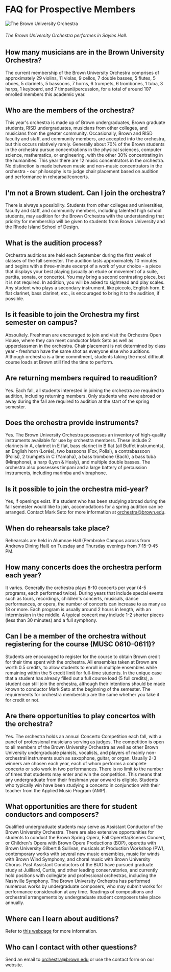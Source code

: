 # FAQ for Prospective Members

![The Brown University Orchestra](/images/buo-1.jpg)
###### The Brown University Orchestra performes in Sayles Hall.

## How many musicians are in the Brown University Orchestra?
The current membership of the Brown University Orchestra comprises of approximately 29 violins, 11 violas, 9 cellos, 7 double basses, 5 flutes, 5 oboes, 5 clarinets, 5 bassoons, 7 horns, 6 trumpets, 6 trombones, 1 tuba, 3 harps, 1 keyboard, and 7 timpani/percussion, for a total of around 107 enrolled members this academic year.

## Who are the members of the orchestra?
This year's orchestra is made up of Brown undergraduates, Brown graduate students, RISD undergraduates, musicians from other colleges, and musicians from the greater community. Occasionally, Brown and RISD faculty and staff, and community members, are accepted into the orchestra, but this occurs relatively rarely. Generally about 70% of the Brown students in the orchestra pursue concentrations in the physical sciences, computer science, mathematics, or engineering, with the other 30% concentrating in the humanities. This year there are 12 music concentrators in the orchestra. No distinction is made between music and non-music concentrators in the orchestra - our philosophy is to judge chair placement based on audition and performance in rehearsal/concerts.

## I'm not a Brown student. Can I join the orchestra?
There is always a possibility. Students from other colleges and universities, faculty and staff, and community members, including talented high school students, may audition for the Brown Orchestra with the understanding that priority for membership will be given to students from Brown University and the Rhode Island School of Design.

## What is the audition process?
Orchestra auditions are held each September during the first week of classes of the fall semester. The audition lasts approximately 10 minutes and begins with a three-minute excerpt of a work of your choice - a piece that displays your best playing (usually an etude or movement of a suite, partita, sonata, or concerto). You may bring a second contrasting piece, but it is not required. In addition, you will be asked to sightread and play scales. Any student who plays a secondary instrument, like piccolo, English horn, E flat clarinet, bass clarinet, etc., is encouraged to bring it to the audition, if possible.

## Is it feasible to join the Orchestra my first semester on campus?
Absoultely. Freshman are encouraged to join and visit the Orchestra Open House, where they can meet conductor Mark Seto as well as upperclassmen in the orchestra. Chair placement is not determined by class year - freshman have the same shot as everyone else who auditions. Although orchestra is a time commitment, students taking the most difficult course loads at Brown still find the time to perform.

## Are returning members required to reaudition?
Yes. Each fall, all students interested in joining the orchestra are required to audition, including returning members. Only students who were abroad or away during the fall are required to audition at the start of the spring semester.

## Does the orchestra provide instruments?
Yes. The Brown University Orchestra possesses an inventory of high-quality instruments available for use by orchestra members. These include 2 clarinets in A, clarinet in E flat, bass clarinet in B flat (all Buffet instruments), an English horn (Lorée), two bassoons (Fox, Polisi), a contrabassoon (Polisi), 2 trumpets in C (Yamaha), a bass trombone (Bach), a bass tuba (Miraphone), a harp (Lyon & Healy), and multiple double basses. The orchestra also possesses timpani and a large battery of percussion instruments, including marimba and vibraphone.

## Is it possible to join the orchestra mid-year?
Yes, if openings exist. If a student who has been studying abroad during the fall semester would like to join, accomodations for a spring audition can be arranged. Contact Mark Seto for more information at orchestra@brown.edu.

## When do rehearsals take place?
Rehearsals are held in Alumnae Hall (Pembroke Campus across from Andrews Dining Hall) on Tuesday and Thursday evenings from 7:15-9:45 PM.

## How many concerts does the orchestra perform each year?
It varies. Generally the orchestra plays 8-10 concerts per year (4-5 programs, each performed twice). During years that include special events such as tours, recordings, children's concerts, musicals, dance performances, or opera, the number of concerts can increase to as many as 18 or more. Each program is usually around 2 hours in length, with an intermission in the middle. A typical concert may include 1-2 shorter pieces (less than 30 minutes) and a full symphony.

## Can I be a member of the orchestra without registering for the course (MUSC 0610-0611)?
Students are encouraged to register for the course to obtain Brown credit for their time spent with the orchestra. All ensembles taken at Brown are worth 0.5 credits, to allow students to enroll in multiple ensembles while remaining within the 5 credit limit for full-time students. In the unique case that a student has already filled out a full course load (5 full credits), a student can still join the orchestra, although their intentions should be made known to conductor Mark Seto at the beginning of the semester. The requirements for orchestra membership are the same whether you take it for credit or not.

## Are there opportunities to play concertos with the orchestra?
Yes. The orchestra holds an annual Concerto Competition each fall, with a panel of professional musicians serving as judges. The competition is open to all members of the Brown University Orchestra as well as other Brown University undergraduate pianists, vocalists, and players of mainly non-orchestral instruments such as saxophone, guitar, or organ. Usually 2-3 winners are chosen each year, each of whom performs a complete concerto or solo work in two performances. There is no limit to the number of times that students may enter and win the competition. This means that any undergraduate from their freshman year onward is eligible. Students who typically win have been studying a concerto in conjunction with their teacher from the Applied Music Program (AMP).

## What opportunities are there for student conductors and composers?
Qualified undergraduate students may serve as Assistant Conductor of the Brown University Orchestra. There are also extensive opportunities for students to conduct the Brown Spring Opera, Fall Operetta/Scenes Concert, or Children's Opera with Brown Opera Productions (BOP), operetta with Brown University Gilbert & Sullivan, musicals at Production Workshop (PW), contemporary works with several new music ensembles, music for winds with Brown Wind Symphony, and choral music with Brown University Chorus. Past Assistant Conductors of the BUO have pursued graduate study at Juilliard, Curtis, and other leading conservatories, and currently hold positions with collegiate and professional orchestras, including the Nashville Symphony. The Brown University Orchestra has performed numerous works by undergraduate composers, who may submit works for performance consideration at any time. Readings of compositions and orchestral arrangements by undergraduate student composers take place annually.

## Where can I learn about auditions?
Refer to [this webpage](https://www.brown.edu/academics/music/ensembles-and-lessons/orchestra) for more information.

## Who can I contact with other questions?
Send an email to orchestra@brown.edu or use the contact form on our website.